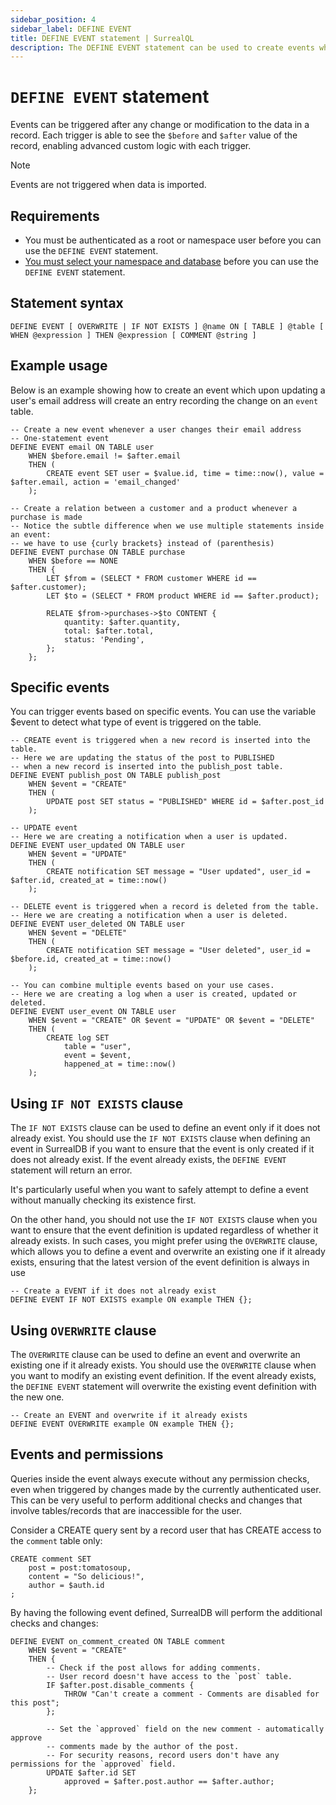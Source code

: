 ```yaml
---
sidebar_position: 4
sidebar_label: DEFINE EVENT
title: DEFINE EVENT statement | SurrealQL
description: The DEFINE EVENT statement can be used to create events which can be triggered after any change or modification to the data in a record.
---
```



# `DEFINE EVENT` statement

Events can be triggered after any change or modification to the data in a record. Each trigger is able to see the `$before` and `$after` value of the record, enabling advanced custom logic with each trigger.

> [!NOTE]
> Events are not triggered when data is imported.

## Requirements

- You must be authenticated as a root or namespace user before you can use the `DEFINE EVENT` statement.
- [You must select your namespace and database](/docs/surrealql/statements/use) before you can use the `DEFINE EVENT` statement.

## Statement syntax

```surql title="SurrealQL Syntax"
DEFINE EVENT [ OVERWRITE | IF NOT EXISTS ] @name ON [ TABLE ] @table [ WHEN @expression ] THEN @expression [ COMMENT @string ]
```

## Example usage

Below is an example showing how to create an event which upon updating a user's email address will create an entry recording the change on an `event` table.

```surql
-- Create a new event whenever a user changes their email address
-- One-statement event
DEFINE EVENT email ON TABLE user
    WHEN $before.email != $after.email
    THEN (
	    CREATE event SET user = $value.id, time = time::now(), value = $after.email, action = 'email_changed'
    );

-- Create a relation between a customer and a product whenever a purchase is made
-- Notice the subtle difference when we use multiple statements inside an event:
-- we have to use {curly brackets} instead of (parenthesis)
DEFINE EVENT purchase ON TABLE purchase
    WHEN $before == NONE
    THEN {
        LET $from = (SELECT * FROM customer WHERE id == $after.customer);
        LET $to = (SELECT * FROM product WHERE id == $after.product);

        RELATE $from->purchases->$to CONTENT {
            quantity: $after.quantity,
            total: $after.total,
            status: 'Pending',
        };
    };
```
## Specific events

You can trigger events based on specific events. You can use the variable $event to detect what type of event is triggered on the table.

```surql
-- CREATE event is triggered when a new record is inserted into the table.
-- Here we are updating the status of the post to PUBLISHED
-- when a new record is inserted into the publish_post table.
DEFINE EVENT publish_post ON TABLE publish_post
    WHEN $event = "CREATE"
    THEN (
        UPDATE post SET status = "PUBLISHED" WHERE id = $after.post_id
    );

-- UPDATE event
-- Here we are creating a notification when a user is updated.
DEFINE EVENT user_updated ON TABLE user
    WHEN $event = "UPDATE"
    THEN (
        CREATE notification SET message = "User updated", user_id = $after.id, created_at = time::now()
    );

-- DELETE event is triggered when a record is deleted from the table.
-- Here we are creating a notification when a user is deleted.
DEFINE EVENT user_deleted ON TABLE user
    WHEN $event = "DELETE"
    THEN (
        CREATE notification SET message = "User deleted", user_id = $before.id, created_at = time::now()
    );

-- You can combine multiple events based on your use cases.
-- Here we are creating a log when a user is created, updated or deleted.
DEFINE EVENT user_event ON TABLE user
    WHEN $event = "CREATE" OR $event = "UPDATE" OR $event = "DELETE"
    THEN (
        CREATE log SET
            table = "user",
            event = $event,
            happened_at = time::now()
    );
```

## Using `IF NOT EXISTS` clause

<Since v="v1.3.0" />

The `IF NOT EXISTS` clause can be used to define an event only if it does not already exist. You should use the `IF NOT EXISTS` clause when defining an event in SurrealDB if you want to ensure that the event is only created if it does not already exist. If the event already exists, the `DEFINE EVENT` statement will return an error.

It's particularly useful when you want to safely attempt to define a event without manually checking its existence first.

On the other hand, you should not use the `IF NOT EXISTS` clause when you want to ensure that the event definition is updated regardless of whether it already exists. In such cases, you might prefer using the `OVERWRITE` clause, which allows you to define a event and overwrite an existing one if it already exists, ensuring that the latest version of the event definition is always in use

```surql
-- Create a EVENT if it does not already exist
DEFINE EVENT IF NOT EXISTS example ON example THEN {};
```

## Using `OVERWRITE` clause

<Since v="v2.0.0" />

The `OVERWRITE` clause can be used to define an event and overwrite an existing one if it already exists. You should use the `OVERWRITE` clause when you want to modify an existing event definition. If the event already exists, the `DEFINE EVENT` statement will overwrite the existing event definition with the new one.

```surql
-- Create an EVENT and overwrite if it already exists
DEFINE EVENT OVERWRITE example ON example THEN {};
```

## Events and permissions

Queries inside the event always execute without any permission checks, even when triggered by changes made by the currently authenticated user. This can be very useful to perform additional checks and changes that involve tables/records that are inaccessible for the user.

Consider a CREATE query sent by a record user that has CREATE access to the `comment` table only:

```surql
CREATE comment SET
    post = post:tomatosoup,
    content = "So delicious!",
    author = $auth.id
;
```

By having the following event defined, SurrealDB will perform the additional checks and changes:

```surql
DEFINE EVENT on_comment_created ON TABLE comment
    WHEN $event = "CREATE"
    THEN {
        -- Check if the post allows for adding comments.
        -- User record doesn't have access to the `post` table.
        IF $after.post.disable_comments {
            THROW "Can't create a comment - Comments are disabled for this post";
        };

        -- Set the `approved` field on the new comment - automatically approve
        -- comments made by the author of the post.
        -- For security reasons, record users don't have any permissions for the `approved` field.
        UPDATE $after.id SET
            approved = $after.post.author == $after.author;
    };
```
